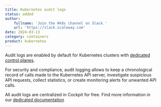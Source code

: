 ```yaml
---
title: Kubernetes audit logs
status: added
author:
    fullname: 'Join the #k8s channel on Slack.'
    url: 'https://slack.scaleway.com'
date: 2024-03-13
category: containers
product: kubernetes
---
```


Audit logs are enabled by default for Kubernetes clusters with [dedicated control planes](/containers/kubernetes/reference-content/kubernetes-control-plane-offers/). 

For security and compliance, audit logging allows to keep a chronological record of calls made to the Kubernetes API server, investigate suspicious API requests, collect statistics, or create monitoring alerts for unwanted API calls. 

All audit logs are centralized in Cockpit for free. 
Find more information in our [dedicated documentation](/containers/kubernetes/how-to/access-audit-logs/)

